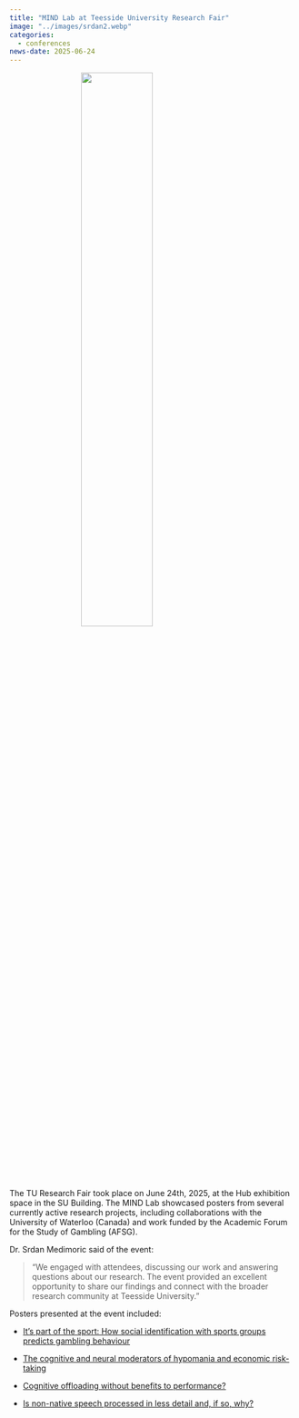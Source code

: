 ```yaml
---
title: "MIND Lab at Teesside University Research Fair"
image: "../images/srdan2.webp"
categories:
  - conferences
news-date: 2025-06-24
---
```


![](../images/srdan2.webp){style="display: block; margin: 0 auto; width:50%" }

The TU Research Fair took place on June 24th, 2025, at the Hub exhibition space in the SU Building. The MIND Lab showcased posters from several currently active research projects, including collaborations with the University of Waterloo (Canada) and work funded by the Academic Forum for the Study of Gambling (AFSG).

Dr. Srdan Medimoric said of the event:

>"We engaged with attendees, discussing our work and answering questions about our research. The event provided an excellent opportunity to share our findings and connect with the broader research community at Teesside University."

Posters presented at the event included:

- [It's part of the sport: How social identification with sports groups predicts gambling behaviour](../posters/gambling_poster.pdf) 

- [The cognitive and neural moderators of hypomania and economic risk-taking](../posters/hypomania_poster.pdf)

- [Cognitive offloading without benefits to performance?](../posters/metacog_poster.pdf)

- [Is non-native speech processed in less detail and, if so, why?](../posters/accent_poster.pdf)

